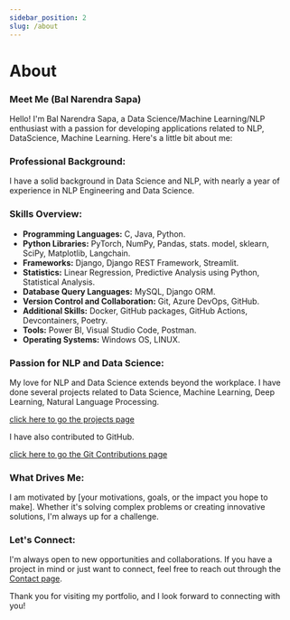 ---
sidebar_position: 2
slug: /about
---

# About

### Meet Me (Bal Narendra Sapa)

Hello! I'm Bal Narendra Sapa, a Data Science/Machine Learning/NLP enthusiast with a passion for developing applications related to NLP, DataScience, Machine Learning. Here's a little bit about me:

### Professional Background:

I have a solid background in Data Science and NLP, with nearly a year of experience in NLP Engineering and Data Science.

### Skills Overview:

- **Programming Languages:** C, Java, Python.
- **Python Libraries:** PyTorch, NumPy, Pandas, stats. model, sklearn, SciPy, Matplotlib, Langchain.
- **Frameworks:** Django, Django REST Framework, Streamlit.
- **Statistics:** Linear Regression, Predictive Analysis using Python, Statistical Analysis.
- **Database Query Languages:** MySQL, Django ORM.
- **Version Control and Collaboration:** Git, Azure DevOps, GitHub.
- **Additional Skills:** Docker, GitHub packages, GitHub Actions, Devcontainers, Poetry.
- **Tools:** Power BI, Visual Studio Code, Postman.
- **Operating Systems:** Windows OS, LINUX.

### Passion for NLP and Data Science:

My love for NLP and Data Science extends beyond the workplace. I have done several projects related to Data Science, Machine Learning, Deep Learning, Natural Language Processing. 

[click here to go the projects page](/portfolio/category/projects)

I have also contributed to GitHub.

[click here to go the Git Contributions page](/portfolio/git)

### What Drives Me:

I am motivated by [your motivations, goals, or the impact you hope to make]. Whether it's solving complex problems or creating innovative solutions, I'm always up for a challenge.

### Let's Connect:

I'm always open to new opportunities and collaborations. If you have a project in mind or just want to connect, feel free to reach out through the [Contact page](/portfolio/contact).

Thank you for visiting my portfolio, and I look forward to connecting with you!
